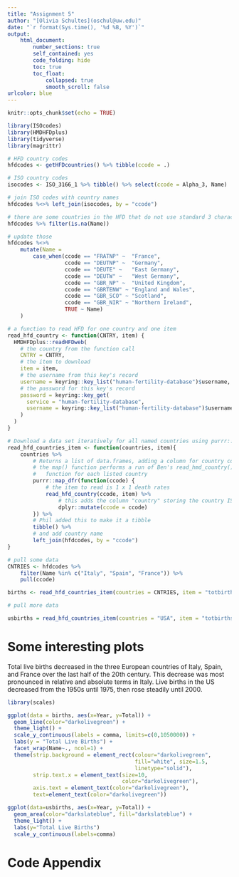```yaml
---
title: "Assignment 5"
author: "[Olivia Schultes](oschul@uw.edu)"
date: "`r format(Sys.time(), '%d %B, %Y')`"
output: 
    html_document:
        number_sections: true
        self_contained: yes
        code_folding: hide
        toc: true
        toc_float:
            collapsed: true
            smooth_scroll: false
urlcolor: blue  
---
```


```r
knitr::opts_chunk$set(echo = TRUE)
```


```r
library(ISOcodes)
library(HMDHFDplus)
library(tidyverse)
library(magrittr)

# HFD country codes
hfdcodes <- getHFDcountries() %>% tibble(ccode = .)

# ISO country codes
isocodes <- ISO_3166_1 %>% tibble() %>% select(ccode = Alpha_3, Name)

# join ISO codes with country names
hfdcodes %<>% left_join(isocodes, by = "ccode")

# there are some countries in the HFD that do not use standard 3 character ISO codes
hfdcodes %>% filter(is.na(Name))

# update those
hfdcodes %<>% 
    mutate(Name = 
        case_when(ccode == "FRATNP" ~  "France",
                  ccode == "DEUTNP" ~  "Germany",
                  ccode == "DEUTE" ~   "East Germany",
                  ccode == "DEUTW" ~   "West Germany",
                  ccode == "GBR_NP" ~  "United Kingdom", 
                  ccode == "GBRTENW" ~ "England and Wales",
                  ccode == "GBR_SCO" ~ "Scotland",
                  ccode == "GBR_NIR" ~ "Northern Ireland",
                  TRUE ~ Name)
    )
```


```r
# a function to read HFD for one country and one item
read_hfd_country <- function(CNTRY, item) {
  HMDHFDplus::readHFDweb(
    # the country from the function call
    CNTRY = CNTRY,
    # the item to download
    item = item,
    # the username from this key's record
    username = keyring::key_list("human-fertility-database")$username,
    # the password for this key's record
    password = keyring::key_get(
      service = "human-fertility-database",
      username = keyring::key_list("human-fertility-database")$username
    )
  )
}

# Download a data set iteratively for all named countries using purrr::map()
read_hfd_countries_item <- function(countries, item){
    countries %>%
        # Returns a list of data.frames, adding a column for country code to each
        # the map() function performs a run of Ben's read_hmd_country() 
        #   function for each listed country
        purrr::map_dfr(function(ccode) {
            # the item to read is 1 x 1 death rates
            read_hfd_country(ccode, item) %>%
                # this adds the column "country" storing the country ISO code
                dplyr::mutate(ccode = ccode)
        }) %>%
        # Phil added this to make it a tibble
        tibble() %>% 
        # and add country name
        left_join(hfdcodes, by = "ccode")
}

```


```r

# pull some data
CNTRIES <- hfdcodes %>% 
    filter(Name %in% c("Italy", "Spain", "France")) %>% 
    pull(ccode)

births <- read_hfd_countries_item(countries = CNTRIES, item = "totbirthsRR")

# pull more data

usbirths = read_hfd_countries_item(countries = "USA", item = "totbirthsRR")
```


# Some interesting plots

Total live births decreased in the three European countries of Italy, Spain, and France over the last half of the 20th century. This decrease was most pronounced in relative and absolute terms in Italy. Live births in the US decreased from the 1950s until 1975, then rose steadily until 2000.

```r
library(scales)

ggplot(data = births, aes(x=Year, y=Total)) +
  geom_line(color="darkolivegreen") +
  theme_light() +
  scale_y_continuous(labels = comma, limits=c(0,1050000)) +
  labs(y = "Total Live Births") +
  facet_wrap(Name~., ncol=1) +
  theme(strip.background = element_rect(colour="darkolivegreen",
                                        fill="white", size=1.5,
                                        linetype="solid"),
        strip.text.x = element_text(size=10,
                                    color="darkolivegreen"),
        axis.text = element_text(color="darkolivegreen"),
        text=element_text(color="darkolivegreen"))

```


```r

ggplot(data=usbirths, aes(x=Year, y=Total)) +
  geom_area(color="darkslateblue", fill="darkslateblue") +
  theme_light() +
  labs(y="Total Live Births")
  scale_y_continuous(labels=comma)
```



\pagebreak

# Code Appendix

```r
```



